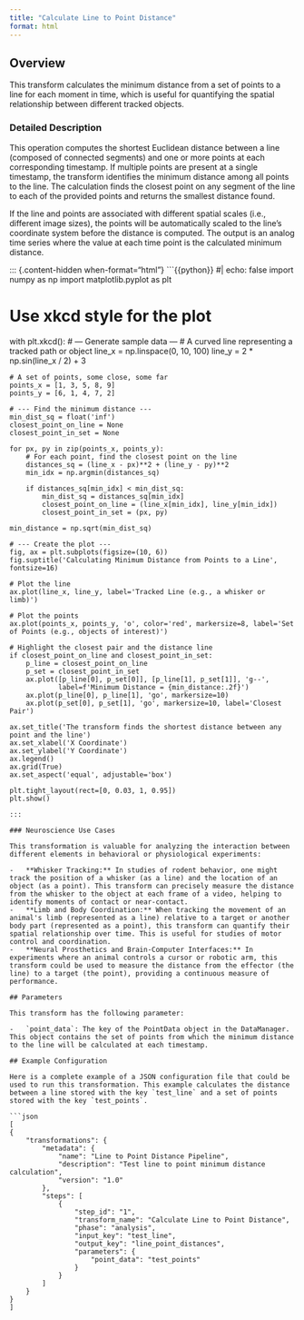 ```yaml
---
title: "Calculate Line to Point Distance"
format: html
---
```


## Overview

This transform calculates the minimum distance from a set of points to a line for each moment in time, which is useful for quantifying the spatial relationship between different tracked objects.

### Detailed Description

This operation computes the shortest Euclidean distance between a line (composed of connected segments) and one or more points at each corresponding timestamp. If multiple points are present at a single timestamp, the transform identifies the minimum distance among all points to the line. The calculation finds the closest point on any segment of the line to each of the provided points and returns the smallest distance found.

If the line and points are associated with different spatial scales (i.e., different image sizes), the points will be automatically scaled to the line's coordinate system before the distance is computed. The output is an analog time series where the value at each time point is the calculated minimum distance.

::: {.content-hidden when-format="html"}
```{{python}}
#| echo: false
import numpy as np
import matplotlib.pyplot as plt

# Use xkcd style for the plot
with plt.xkcd():
    # --- Generate sample data ---
    # A curved line representing a tracked path or object
    line_x = np.linspace(0, 10, 100)
    line_y = 2 * np.sin(line_x / 2) + 3

    # A set of points, some close, some far
    points_x = [1, 3, 5, 8, 9]
    points_y = [6, 1, 4, 7, 2]

    # --- Find the minimum distance ---
    min_dist_sq = float('inf')
    closest_point_on_line = None
    closest_point_in_set = None

    for px, py in zip(points_x, points_y):
        # For each point, find the closest point on the line
        distances_sq = (line_x - px)**2 + (line_y - py)**2
        min_idx = np.argmin(distances_sq)

        if distances_sq[min_idx] < min_dist_sq:
            min_dist_sq = distances_sq[min_idx]
            closest_point_on_line = (line_x[min_idx], line_y[min_idx])
            closest_point_in_set = (px, py)

    min_distance = np.sqrt(min_dist_sq)

    # --- Create the plot ---
    fig, ax = plt.subplots(figsize=(10, 6))
    fig.suptitle('Calculating Minimum Distance from Points to a Line', fontsize=16)

    # Plot the line
    ax.plot(line_x, line_y, label='Tracked Line (e.g., a whisker or limb)')

    # Plot the points
    ax.plot(points_x, points_y, 'o', color='red', markersize=8, label='Set of Points (e.g., objects of interest)')

    # Highlight the closest pair and the distance line
    if closest_point_on_line and closest_point_in_set:
        p_line = closest_point_on_line
        p_set = closest_point_in_set
        ax.plot([p_line[0], p_set[0]], [p_line[1], p_set[1]], 'g--',
                label=f'Minimum Distance = {min_distance:.2f}')
        ax.plot(p_line[0], p_line[1], 'go', markersize=10)
        ax.plot(p_set[0], p_set[1], 'go', markersize=10, label='Closest Pair')

    ax.set_title('The transform finds the shortest distance between any point and the line')
    ax.set_xlabel('X Coordinate')
    ax.set_ylabel('Y Coordinate')
    ax.legend()
    ax.grid(True)
    ax.set_aspect('equal', adjustable='box')

    plt.tight_layout(rect=[0, 0.03, 1, 0.95])
    plt.show()
```
:::

### Neuroscience Use Cases

This transformation is valuable for analyzing the interaction between different elements in behavioral or physiological experiments:

-   **Whisker Tracking:** In studies of rodent behavior, one might track the position of a whisker (as a line) and the location of an object (as a point). This transform can precisely measure the distance from the whisker to the object at each frame of a video, helping to identify moments of contact or near-contact.
-   **Limb and Body Coordination:** When tracking the movement of an animal's limb (represented as a line) relative to a target or another body part (represented as a point), this transform can quantify their spatial relationship over time. This is useful for studies of motor control and coordination.
-   **Neural Prosthetics and Brain-Computer Interfaces:** In experiments where an animal controls a cursor or robotic arm, this transform could be used to measure the distance from the effector (the line) to a target (the point), providing a continuous measure of performance.

## Parameters

This transform has the following parameter:

-   `point_data`: The key of the PointData object in the DataManager. This object contains the set of points from which the minimum distance to the line will be calculated at each timestamp.

## Example Configuration

Here is a complete example of a JSON configuration file that could be used to run this transformation. This example calculates the distance between a line stored with the key `test_line` and a set of points stored with the key `test_points`.

```json
[
{
    "transformations": {
        "metadata": {
            "name": "Line to Point Distance Pipeline",
            "description": "Test line to point minimum distance calculation",
            "version": "1.0"
        },
        "steps": [
            {
                "step_id": "1",
                "transform_name": "Calculate Line to Point Distance",
                "phase": "analysis",
                "input_key": "test_line",
                "output_key": "line_point_distances",
                "parameters": {
                    "point_data": "test_points"
                }
            }
        ]
    }
}
]
```
